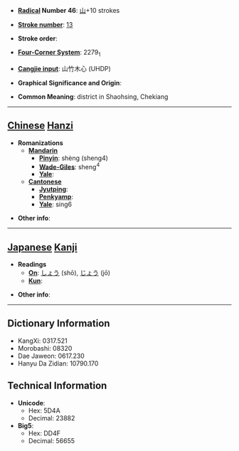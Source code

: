* '''[[Wiktionary:Chinese radical index| Radical]] Number 46''': [[Wiktionary:Chinese radical index 山|山]]+10 strokes

* '''[[Wiktionary:Chinese total strokes index|Stroke number]]''': [[Wiktionary:Chinese total strokes index 13|13]]

* '''Stroke order''': 

* '''[[Wiktionary:Chinese four corner index|Four-Corner System]]''': 2279<sub>1</sub>

* '''[[Wiktionary:Chinese Cangjie index|Cangjie input]]''': 山竹木心 (UHDP)

* '''Graphical Significance and Origin''': 

* '''Common Meaning''': district in Shaohsing, Chekiang

----

== [[Chinese]] [[Hanzi]] ==

* '''Romanizations'''
** '''[[Mandarin]]'''
*** '''[[Pinyin]]''': shèng (sheng4)
*** '''[[Wade-Giles]]''': sheng<sup>4</sup>
*** '''[[Yale]]''': 
** '''[[Cantonese]]'''
*** '''[[Jyutping]]''':
*** '''[[Penkyamp]]''': 
*** '''[[Yale]]''': sing6

* '''Other info''': 

----

== [[Japanese]] [[Kanji]] ==

* '''Readings'''
** '''[[On]]''': [[しょう]] (shō), [[じょう]] (jō)
** '''[[Kun]]''': 

* '''Other info''':  

----

== Dictionary Information ==

* KangXi: 0317.521
* Morobashi: 08320
* Dae Jaweon: 0617.230
* Hanyu Da Zidian: 10790.170

== Technical Information ==

* '''Unicode''':
** Hex: 5D4A
** Decimal: 23882
* '''Big5''':
** Hex: DD4F
** Decimal: 56655